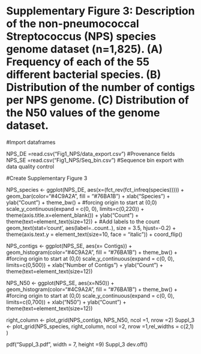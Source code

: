 # Supplementary Figure 3: Description of the non-pneumococcal Streptococcus (NPS) species genome dataset (n=1,825). (A) Frequency of each of the 55 different bacterial species. (B) Distribution of the number of contigs per NPS genome. (C) Distribution of the N50 values of the genome dataset. 

#Import dataframes

NPS_DE =read.csv("Fig1_NPS/data_export.csv") #Provenance fields
NPS_SE =read.csv("Fig1_NPS/Seq_bin.csv") #Sequence bin export with data quality control


#Create Supplementary Figure 3

NPS_species <- ggplot(NPS_DE, aes(x=(fct_rev(fct_infreq(species))))) +
  geom_bar(color="#4C9A2A", fill = "#76BA1B") +
    xlab("Species") +
  ylab("Count") +
  theme_bw() +
  #forcing origin to start at (0,0) 
  scale_y_continuous(expand = c(0, 0), limits=c(0,220)) +
  theme(axis.title.x=element_blank()) + 
  ylab("Count") +
  theme(text=element_text(size=12)) +
#Add labels to the count
  geom_text(stat='count', aes(label=..count..), size = 3.5, hjust=-0.2) +
  theme(axis.text.y = element_text(size=10, face = "italic")) +
     coord_flip()

NPS_contigs <- ggplot(NPS_SE, aes(x= Contigs)) +
  geom_histogram(color="#4C9A2A", fill = "#76BA1B") +
  theme_bw() +
  #forcing origin to start at (0,0) 
  scale_y_continuous(expand = c(0, 0), limits=c(0,500)) +
  xlab("Number of Contigs") + 
  ylab("Count") +
  theme(text=element_text(size=12))

NPS_N50 <- ggplot(NPS_SE, aes(x=N50)) +
  geom_histogram(color="#4C9A2A", fill = "#76BA1B") +
  theme_bw() +
  #forcing origin to start at (0,0) 
  scale_y_continuous(expand = c(0, 0), limits=c(0,700)) +
  xlab("N50") + 
  ylab("Count") +
  theme(text=element_text(size=12))

right_column <- plot_grid(NPS_contigs, NPS_N50, ncol =1, nrow =2)
Suppl_3 <- plot_grid(NPS_species, right_column, ncol =2, nrow =1,rel_widths = c(2,1) )

pdf("Suppl_3.pdf", width = 7, height =9)
Suppl_3
dev.off()
